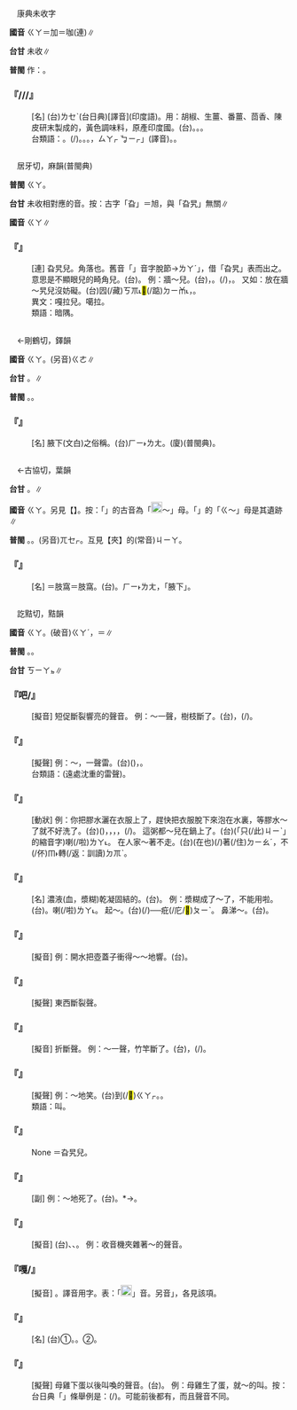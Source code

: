 
=={{ruby|吤|ㄍㄚ}}==

　康典未收字

'''國音''' <rt>ㄍㄚ</rt>＝加＝咖(連)∥

'''台甘''' 未收∥

'''普閩''' 作：{{ruby|咖|ㄍㄚ}}{{ruby|/|ㄍㄜ}}。

    

==='''『{{ruby|吤|ㄍㄚ}}{{ruby|喱|ㄌㄧˊ}}/{{ruby|加|ㄍㄚ}}{{ruby|釐|ㄌㄧ}}/{{ruby|加|ㄍㄚ}}{{ruby|里|ㄌㄧˊ}}/{{ruby|咖|ㄍㄚ}}{{ruby|喱|ㄌㄧˊ}}』'''===
: [名] (台){{ruby|加|ㄍㄚ}}{{ruby|里|ㄌㄧˋ}}{{ruby|→|ㄍㄚ}}<rt>ㄌㆤˋ</rt>(台日典)[譯音](印度語){{ruby|調|ㄉㄧㄠˊ}}{{ruby|味|ㆠㄧ˫}}{{ruby|品|ㄆㄧㄣˋ}}。用：胡椒、生薑、番薑、茴香、陳皮研末製成的，黃色調味料，原產印度國。(台){{ruby|加|ㄍㄚ}}{{ruby|哩|ㄌㄧˋ}}{{ruby|雞|ㄍㄨㆤ}}{{ruby|/|ㄍㆤ}}。{{ruby|加|ㄍㄚ}}{{ruby|哩|ㄌㄧˋ}}{{ruby|飯|ㄅㆭ˫}}。{{ruby|加|ㄍㄚ}}{{ruby|哩|ㄌㄧˋ}}{{ruby|餃|ㄍㄧㄠˋ}}。
:台類語：{{ruby|沙|ㄙㄨㄚ}}{{ruby|茶|ㄉㆤ}}{{ruby|醬|ㄐㄧㆧ˪}}{{ruby|/|ㄐㄧㆫ˪}}。{{ruby|海|ㄏㄞˋ}}{{ruby|山|ㄙㄢ}}(/{{ruby|仙|ㄒㄧㄢ}}){{ruby|醬|ㄐㄧㆫ˪}}{{ruby|/|ㄐㄧㆧ˪}}。{{ruby|辣|ㄌㄚㆵ ͘}}{{ruby|/|ㄌㄨㄚㆷ ͘}}{{ruby|椒|ㄐㄧㄜ}}{{ruby|仔|ㄚ}}。{{ruby|芥|ㄍㄞ˪}}{{ruby|辣|ㄌㄚㆵ ͘}}。{{ruby|蕨|ㄎㄨㄚㆵ}}{{ruby|→|ㄍㆤㆷ}}{{ruby|粉|ㄏㄨㄣˋ}}，{{ruby|「|ㄨㄚㆷ ͘}}<rt>ㄙㄚㆷ ͘</rt><rt>ㆠㄧㆷ</rt>」(譯音)。{{ruby|番|ㄏㄨㄢ}}{{ruby|薑|ㄍㄧㆧ}}{{ruby|/|ㄍㄧㆫ}}{{ruby|醬|ㄐㄧㆧ˪}}{{ruby|/|ㄐㄧㆫ˪}}。
:
    

=={{ruby|旮|ㄍㄚ}}==

　居牙切，麻韻(普閩典)

'''普閩''' <rt>ㄍㄚ</rt>。

'''台甘''' 未收相對應的音。按：古字「旮」＝旭，與「旮旯」無關∥

'''國音''' <rt>ㄍㄚ</rt>∥

    

==='''『{{ruby|旮|ㄍㄚ}}』'''===
: [連] 旮旯兒。角落也。舊音「{{ruby|角|ㄍㄚㆶ}}{{ruby|落|ㄌㄚㆶ}}」音字脫節→{{ruby|「|ㄍㄚ}}<rt>ㄌㄚˊ</rt>」，借「旮旯」表而出之。意思是不顯眼兒的畸角兒。(台){{ruby|猶|ㄧㄨˊ}}{{ruby|如|ㄌㄨˊ}}{{ruby|台|ㄉㄞˊ}}{{ruby|語|ㆣㄧˋ}}{{ruby|/|ㆣㄨˋ}}{{ruby|丌|ㆤ}}{{ruby|壁|ㄅㄧㄚㆷ}}{{ruby|角|ㄍㄚㆶ}}。 例：牆～{{ruby|旯|ㄌㄚˊ}}兒。(台){{ruby|壁|ㄅㄧㄚㆷ}}{{ruby|角|ㄍㄚㆶ}}，{{ruby|較|ㄎㄚㆷ}}{{ruby|無|ㆠㄜˊ}}{{ruby|人|ㄌㄤˊ}}{{ruby|看|ㄎㄨㆩ˪}}{{ruby|見|ㄍㆪ˪}}{{ruby|丌|ㆤ}}{{ruby|所|ㄙㆦˋ}}{{ruby|在|ㄗㄞ˫}}。{{ruby|掩|ㄧㄚㆴ}}{{ruby|貼|ㄊㄧㄚㆴ}}(/{{ruby|掩|ㄧㆰˋ}}{{ruby|目|ㆠㄚㆶ}})，{{ruby|較|ㄎㄚㆷ}}{{ruby|無|ㆠㄜˊ}}{{ruby|人|ㄌㄤˊ}}{{ruby|去|ㄎㄧ˪}}{{ruby|注|ㄗㄨ˪}}{{ruby|意|ㄧ˪}}{{ruby|丌|ㆤ}}{{ruby|所|ㄙㆦˋ}}{{ruby|在|ㄗㄞ˫}}。 又如：放在牆～旯兒沒妨礙。(台)囥(/藏)<rt>ㄎㆭ˪</rt><mark>&#xffa4f;</mark>(/踮)<rt>ㄉㄧㆰ˪</rt>{{ruby|壁|ㄅㄧㄚㆷ}}{{ruby|角|ㄍㄚㆶ}}{{ruby|裏|ㄌㄧㄣ˪}}{{ruby|無|ㆠㄜˊ}}{{ruby|相|ㄒㄧㆲ}}{{ruby|干|ㄍㄢ}}，{{ruby|<mark>&#xffa45;</mark>|ㆠㆤ˫}}{{ruby|/|ㆠㄨㆤ˫}}{{ruby|鎮|ㄉㄧㄣ˪}}{{ruby|地|ㄉㄨㆤ˪}}{{ruby|/|ㄉㆤ˪}}。
:異文：嘎拉兒。噶拉。
:
:類語：暗隅。
:
    

=={{ruby|胳|ㄍㄚ}}==

　←剛鶴切，鐸韻{{ruby|＝|ㄍㄜ}}{{ruby|/|ㄍㄜˊ}}

'''國音''' <rt>ㄍㄚ</rt>。(另音)<rt>ㄍㄜ</rt>{{ruby|、|ㄍㄜˊ}}∥

'''台甘''' {{ruby|(文)|ㄍㆦㆶ}}。{{ruby|(語)|ㄍㄜㆷ}}∥

'''普閩''' {{ruby|(文)|ㄍㆦㆶ}}。{{ruby|(白)|ㄍㄜㆷ}}。

    

==='''『{{ruby|胳|ㄍㄚ}}{{ruby|肢|ㄓ}}{{ruby|窩|ㄨㄛ}}』'''===
: [名] 腋下(文白)之俗稱。(台){{ruby|胳|ㄍㄜㆷ}}{{ruby|下|ㆤ˫}}{{ruby|空|ㄎㄤ}}{{ruby|→|ㄍㄨㆤㆷ}}<rt>ㄏㄧ˫</rt><rt>ㄌㄤ</rt>。(廈){{ruby|胳|ㄍㄜㆷ}}{{ruby|空|ㄎㄤ}}{{ruby|下|ㆤ˫}}(普閩典)。
    

=={{ruby|夾|ㄍㄚ}}==

　←古協切，葉韻{{ruby|＝|ㄐㄧㄚˊ}}

'''台甘''' {{ruby|(文)|ㄍㄧㄚㆴ}}。{{ruby|(語)|ㄎㄨㆤㆷ}}{{ruby|、|ㄎㄨㆤㆷ ͘}}{{ruby|、|ㄫㄨㆤㆷ}}∥

'''國音''' <rt>ㄍㄚ</rt>。另見【{{ruby|夾|ㄐㄧㄚˊ}}】。按：「{{ruby|夾|ㄐㄧㄚ}}」的古音為「[[File:fa4b.png|20px]]～」母。「{{ruby|夾|ㄍㄚ}}」的「ㄍ～」母是其遺跡∥

'''普閩''' {{ruby|(文)|ㄍㄚㆴ}}。{{ruby|(白)|ㄍㄧㄚㆴ}}{{ruby|，|ㄍㄚㆷ}}。(另音)<rt>ㄫㆤㆷ</rt>{{ruby|，|ㄫㄨㆤㆷ}}。互見【夾】的(常音)<rt>ㄐㄧㄚ</rt>{{ruby|、|ㄐㄧㄚˊ}}。

    

==='''『{{ruby|夾|ㄍㄚ}}{{ruby|肢|ㄓ}}{{ruby|窩|ㄨㄛ}}』'''===
: [名] ＝{{ruby|胳|ㄍㄜ}}肢窩＝{{ruby|肐|ㄍㄜ}}肢窩。(台){{ruby|胳|ㄍㄜㆷ}}{{ruby|下|ㆤ˫}}{{ruby|空|ㄎㄤ}}。{{ruby|→|ㄍㄨㆤ˪}}<rt>ㄏㄧ˫</rt><rt>ㄌㄤ</rt>，{{ruby|即|ㄐㄧㆤㆶ}}{{ruby|人|ㆢㄧㄣˊ}}{{ruby|/|ㄌㄧㄣˊ}}{{ruby|體|ㄊㆤˋ}}{{ruby|丌|ㆤ}}「腋下」。
    

=={{ruby|嘎|ㄍㄚ}}==

　訖黠切，黠韻

'''國音''' <rt>ㄍㄚ</rt>。(破音)<rt>ㄍㄚˊ</rt>，{{ruby|嘎|ㄍㄚˊ}}{{ruby|嘎|ㄍㄚ}}{{ruby|。|ㄍㄚˇ}}＝{{ruby|<mark>&#xffb73;</mark>|ㄍㄚˇ}}∥

'''普閩''' {{ruby|(文)|ㄍㄚㆵ}}。{{ruby|(白)|ㄍㄚㆷ}}。

'''台甘''' <rt>ㄎㄧㄚㆵ</rt>∥

    

==='''『{{ruby|嘎|ㄍㄚ}}吧/{{ruby|叭|ㄅㄚ}}』'''===
: [擬音] 短促斷裂響亮的聲音。 例：～一聲，樹枝斷了。(台){{ruby|( )|ㄉㄧㄚㆶ ͘}}{{ruby|/|ㄅㄧㄚㆶ ͘}}{{ruby|一|ㄐㄧㆵ ͘}}{{ruby|下|·ㆤ˫}}，{{ruby|樹|ㄑㄧㄨ˫}}{{ruby|枝|ㄍㄧ}}(/{{ruby|絡|ㄌㆤ}}){{ruby|斷|ㄉㆭ˫}}{{ruby|去|ㄎㄧ˪}}。
    

==='''『{{ruby|嘎|ㄍㄚ}}』'''===
: [擬聲] 例：～，一聲雷。(台)({{ruby|雷|ㄌㄨㄧˊ}}{{ruby|公|ㄍㆲ}}){{ruby|鳴|ㄉㄢˊ}}{{ruby|雷|ㄌㄨㄧˊ}}，{{ruby|( )|ㄎㆥㆷ ͘}}{{ruby|仔|ㄚ}}{{ruby|一|ㄐㄧㆵ ͘}}{{ruby|下|·ㆤ˫}}。
:台類語：{{ruby|( )|ㄎㄨ˫}}{{ruby|( )|ㄎㄨ˫}}{{ruby|吼|ㄏㄠˋ}}(遠處沈重的雷聲)。
:
    

==='''『{{ruby|嘎|ㄍㄚ}}{{ruby|巴|ㄅㄚ}}』'''===
: [動狀] 例：你把膠水灑在衣服上了，趕快把衣服脫下來泡在水裏，等膠水～了就不好洗了。(台){{ruby|汝|ㄌㄧˋ}}({{ruby|丌|ㆤ}}){{ruby|衫|ㄙㆩ}}，{{ruby|捙|ㄑㄧㄚ}}{{ruby|倒|ㄉㄜˋ}}{{ruby|水|ㄗㄨㄧˋ}}{{ruby|膠|ㄍㄚ}}，{{ruby|緊|ㄍㄧㄣˋ}}{{ruby|脫|ㄊㆭ˪}}{{ruby|起|·ㄎㄧˋ}}{{ruby|來|·ㄌㄞˊ}}{{ruby|浸|ㄐㄧㆬ˪}}{{ruby|水|ㄗㄨㄧˋ}}，{{ruby|抑|ㄚㆷ}}{{ruby|無|ㆠㄜˊ}}{{ruby|稍|ㄒㄧㄜˋ}}{{ruby|停|ㄊㄧㄥˊ}}{{ruby|仔|ㄚ}}{{ruby|堅|ㄍㄧㄢ}}{{ruby|巴|ㄅㄚ}}{{ruby|去|ㄎㄧ˪}}，{{ruby|著|ㄉㄧㄜㆷ}}(/{{ruby|都|ㄉㄜ˫}}){{ruby|歹|ㄆㄞˋ}}{{ruby|/|ㄆㆮˋ}}{{ruby|洗|ㄙㄨㆤˋ}}{{ruby|/|ㄙㆤˋ}}。 這粥都～兒在鍋上了。(台){{ruby|<mark>&#xffacb;</mark>|ㄗㆤ}}(「只(/此)<rt>ㄐㄧˋ</rt>{{ruby|個|ㆤˊ}}」的縮音字){{ruby|糜|ㆠㄨㆤˊ}}{{ruby|/|ㄇㄨㄞˊ}}{{ruby|攏|ㄌㆲˋ}}{{ruby|夾|ㄍㄧㄚㆴ}}{{ruby|鼎|ㄉㄧㆩˋ}}喇(/啦)<rt>ㄌㄚ˪</rt>。 在人家～著不走。(台){{ruby|站|ㄉㆰ˪}}{{ruby|/|ㄉㄧㆰ˪}}(在也){{ruby|人|ㄌㄤˊ}}{{ruby|兜|ㄉㄠ}}{{ruby|長|ㄉㆭˊ}}{{ruby|腳|ㄎㄚ}}{{ruby|川|ㄘㆭ}}(/{{ruby|骹|ㄎㄚ}}{{ruby|穿|ㄘㆭ}}){{ruby|坐|ㄗㆤ˫}}著(/住)<rt>ㄉㄧㄠˊ</rt>{{ruby|咧|ㄌㆤ˪}}，不(/伓)<rt>ㆬ˫</rt>轉(/返：訓讀)<rt>ㄉㆭˋ</rt>{{ruby|去|ㄎㄧ˪}}。
    

==='''『{{ruby|嘎|ㄍㄚ}}{{ruby|吧|ㄅㄚ}}』'''===
: [名] 濃液(血，漿糊)乾凝固結的。(台){{ruby|濁|ㄌㄜˊ}}{{ruby|黏|ㄌㄧㆰˊ}}{{ruby|丌|ㆤ}}{{ruby|物|ㄇㄧㆷ ͘}}{{ruby|/|ㄇㆭㆷ ͘}}{{ruby|乾|ㄉㄚ}}{{ruby|去|ㄎㄧ˪}}。 例：漿糊成了～了，不能用啦。(台){{ruby|糊|ㄍㆦˊ}}{{ruby|<mark>&#xf9069;</mark>|ㄍㄧㄢ}}{{ruby|<mark>&#xf9069;</mark>|ㄍㄧㄢ}}{{ruby|礁|ㄉㄚ}}{{ruby|去|ㄎㄧ˪}}。{{ruby|堅|ㄍㄧㄢ}}{{ruby|巴|ㄅㄚ}}{{ruby|硬|ㄫㄧ˫}}{{ruby|/|ㄫㆤ˫}}{{ruby|殼|ㄎㄚㆶ}}{{ruby|<mark>&#xffa45;</mark>|ㆠㆤ˫}}{{ruby|/|ㆠㄨㆤ˫}}{{ruby|用|ㄧㆲ˫}}{{ruby|/|ㄧㄥ˫}}{{ruby|得|ㄉㄧㆵ}}喇(/啦)<rt>ㄌㄚ˪</rt>。 起～。(台){{ruby|控|ㄎㄤ˪}}(/{{ruby|<mark>&#xf8f6f;</mark>|ㄏㄧㄠㆷ}}){{ruby|堅|ㄍㄧㄢ}}{{ruby|巴|ㄅㄚ}}{{ruby|丌|ㆤ}}{{ruby|物|ㄇㆭㆷ ͘}}{{ruby|/|ㄇㄧㆷ ͘}}──疪(/庀/<mark>&#xffae3;</mark>)<rt>ㄆㄧˋ</rt>。 鼻涕～。(台){{ruby|鼻|ㄆㆪ˫}}{{ruby|屎|ㄙㄞˋ}}。
    

==='''『{{ruby|嘎|ㄍㄚ}}{{ruby|噠|·ㄉㄚˊ}}』'''===
: [擬音] 例：開水把壺蓋子衝得～～地響。(台){{ruby|滾|ㄍㄨㄣ}}{{ruby|水|ㄗㄨㄧˋ}}{{ruby|滾|ㄍㄨㄣˋ}}{{ruby|到|ㄍㄚㆷ}}{{ruby|蓋|ㄍㄨㄚ˪}}{{ruby|( )|ㄎㄧㆷ ͘}}{{ruby|( )|ㄎㄧㆷ ͘}}{{ruby|→|ㄌㄧㆷ ͘}}{{ruby|( )|ㄎㆦㆶ ͘}}{{ruby|( )|ㄎㆦㆶ ͘}}{{ruby|→|ㄌㆦㆶ ͘}}。
    

==='''『{{ruby|嘎|ㄍㄚ}}{{ruby|叭|ㄅㄚ}}』'''===
: [擬聲] 東西斷裂聲。
    

==='''『{{ruby|嘎|ㄍㄚ}}{{ruby|吱|ㄓ}}』'''===
: [擬音] 折斷聲。 例：～一聲，竹竿斷了。(台){{ruby|( )|ㄙㆯㆷ ͘}}{{ruby|仔|ㄚ}}{{ruby|一|ㄐㄧㆵ ͘}}{{ruby|下|·ㆤ˫}}，{{ruby|竹|ㄉㄧㆤㆶ}}{{ruby|篙|ㄍㄜ}}{{ruby|著|ㄉㄧㄜㆷ}}(/{{ruby|都|ㄉㄜ˫}}){{ruby|折|ㄐㄧㆷ ͘}}{{ruby|去|ㄎㄧ˪}}。
    

==='''『{{ruby|嘎|ㄍㄚ}}{{ruby|嘎|ㄍㄚ}}』'''===
: [擬聲] 例：～地笑。(台){{ruby|笑|ㄑㄧㄜ˪}}到(/<mark>&#xffa42;</mark>)<rt>ㄍㄚㆷ</rt>{{ruby|( )|ㄍㄧㆷ ͘}}{{ruby|( )|ㄍㄧㆷ ͘}}{{ruby|叫|ㄍㄧㄜ˪}}。{{ruby|哈|ㄏㄚㆷ}}{{ruby|哈|ㄏㄚㆷ}}{{ruby|叫|ㄍㄧㄜ˪}}。
:類語：{{ruby|咯|ㄍㄜˊ}}{{ruby|咯|ㄍㄜˊ}}叫。
:
    

==='''『{{ruby|嘎|ㄍㄚ}}{{ruby|拉|ㄌㄚ}}{{ruby|兒|ㄦ}}』'''===
: None ＝旮旯兒。
    

==='''『{{ruby|嘎|ㄍㄚ}}{{ruby|叭|ㄅㄚ}}{{ruby|兒|ㄦ}}』'''===
: [副] 例：～地死了。(台){{ruby|滑|ㄍㄨㆵ ͘}}{{ruby|一|ㄐㄧㆵ ͘}}{{ruby|下|·ㆤ˫}}{{ruby|死|ㄒㄧˋ}}{{ruby|去|ㄎㄧ˪}}。{{ruby|撠|ㄫㄧㄠㆷ}}*{{ruby|去|ㄎㄧ˪}}→{{ruby|死|ㄒㄧˋ}}{{ruby|去|ㄎㄧ˪}}。
    

==='''『{{ruby|嘎|ㄍㄚ}}{{ruby|滋|ㄗ}}{{ruby|嘎|ㄍㄚ}}{{ruby|滋|ㄗ}}』'''===
: [擬音] (台){{ruby|( )|ㄘㄚ˪}}{{ruby|( )|ㄘㄚ˪}}{{ruby|叫|ㄍㄧㄜ˪}}、{{ruby|( )|ㄘㆤ˪}}{{ruby|( )|ㄘㆤ˪}}{{ruby|叫|ㄍㄧㄜ˪}}、{{ruby|( )|ㄙㄚ˪}}{{ruby|( )|ㄙㄚ˪}}{{ruby|叫|ㄍㄧㄜ˪}}{{ruby|丌|ㆤ}}{{ruby|聲|ㄒㄧㆩ}}。 例：收音機夾雜著～的聲音。
    

==='''『嘎/{{ruby|噶|ㄍㄚ}}』'''===
: [擬音] {{ruby|＝|ㄍㄜ}}。譯音用字。表：「[[File:fa4d.png|20px]]」音。另音{{ruby|「|ㄍㄚˊ}}{{ruby|、|ㄍㄜˊ}}」，各見該項。
    

==='''『{{ruby|嘎|ㄍㄚ}}{{ruby|渣|ㄓㄚ}}{{ruby|兒|ㄦ}}』'''===
: [名] (台)①{{ruby|著|ㄉㄧㄠˊ}}{{ruby|鼎|ㄉㄧㆩˋ}}。{{ruby|堅|ㄍㄧㄢ}}{{ruby|<mark>&#xffae3;</mark>|ㄆㄧˋ}}。②{{ruby|<mark>&#xffbfa;</mark>|ㄌㄧㄚㆴ ͘}}{{ruby|仔|ㄚ}}{{ruby|疪|ㄆㄧˋ}}。
    

==='''『{{ruby|嘎|ㄍㄚ}}{{ruby|嘎|ㄍㄚ}}{{ruby|蛋|ㄉㄢˋ}}{{ruby|兒|ㄦ}}』'''===
: [擬聲] 母雞下蛋以後叫喚的聲音。(台){{ruby|雞|ㄍㄨㆤ}}{{ruby|/|ㄍㆤ}}{{ruby|母|ㆠㄨˋ}}{{ruby|/|ㆠㄜˋ}}{{ruby|呼|ㄎㆦ}}{{ruby|蛋|ㄉㄨㆩ}}{{ruby|丌|ㆤ}}{{ruby|聲|ㄒㄧㆩ}}。 例：母雞生了蛋，就～的叫。按：台日典「{{ruby|呼|ㄎㆦ}}{{ruby|蛋|ㄉㄨㆩ}}」條舉例是：{{ruby|雞|ㄍㄨㆤ}}{{ruby|/|ㄍㆤ}}{{ruby|母|ㆠㄨˋ}}{{ruby|/|ㆠㆦˋ}}{{ruby|若|ㄋㄚ˫}}{{ruby|呼|ㄎㆦ}}{{ruby|蛋|ㄉㄨㆩ}}{{ruby|著|ㄉㄧㄜㆷ}}(/{{ruby|都|ㄉㄜ˫}}){{ruby|會|ㄨㆤ˫}}{{ruby|/|ㆤ˫}}{{ruby|生|ㄙㆥ}}{{ruby|/|ㄒㆪ}}{{ruby|卵|ㄋㆭ˫}}。可能前後都有，而且聲音不同。
    
